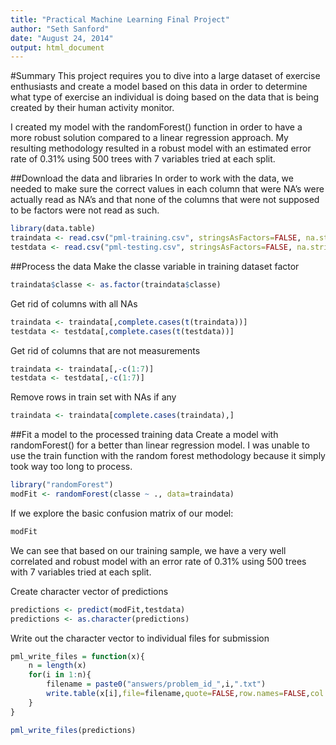 ```yaml
---
title: "Practical Machine Learning Final Project"
author: "Seth Sanford"
date: "August 24, 2014"
output: html_document
---
```


#Summary
This project requires you to dive into a large dataset of exercise enthusiasts and create a model based on this data in order to determine what type of exercise an individual is doing based on the data that is being created by their human activity monitor.

I created my model with the randomForest() function in order to have a more robust solution compared to a linear regression approach. My resulting methodology resulted in a robust model with an estimated error rate of 0.31% using 500 trees with 7 variables tried at each split.



##Download the data and libraries
In order to work with the data, we needed to make sure the correct values in each column that were NA's were actually read as NA's and that none of the columns that were not supposed to be factors were not read as such. 

```r
library(data.table)
traindata <- read.csv("pml-training.csv", stringsAsFactors=FALSE, na.strings=c("NA",""))
testdata <- read.csv("pml-testing.csv", stringsAsFactors=FALSE, na.strings=c("NA",""))
```

##Process the data
Make the classe variable in training dataset factor

```r
traindata$classe <- as.factor(traindata$classe)
```

Get rid of columns with all NAs

```r
traindata <- traindata[,complete.cases(t(traindata))]
testdata <- testdata[,complete.cases(t(testdata))]
```

Get rid of columns that are not measurements

```r
traindata <- traindata[,-c(1:7)]
testdata <- testdata[,-c(1:7)]
```

Remove rows in train set with NAs if any

```r
traindata <- traindata[complete.cases(traindata),]
```

##Fit a model to the processed training data
Create a model with randomForest() for a better than linear regression model. I was unable to use the train function with the random forest methodology because it simply took way too long to process.

```r
library("randomForest")
modFit <- randomForest(classe ~ ., data=traindata)
```

If we explore the basic confusion matrix of our model:
```r
modFit
```

We can see that based on our training sample, we have a very well correlated and robust model with an error rate of 0.31% using 500 trees with 7 variables tried at each split.

Create character vector of predictions
```r
predictions <- predict(modFit,testdata)
predictions <- as.character(predictions)
```

Write out the character vector to individual files for submission
```r
pml_write_files = function(x){
    n = length(x)
    for(i in 1:n){
        filename = paste0("answers/problem_id_",i,".txt")
        write.table(x[i],file=filename,quote=FALSE,row.names=FALSE,col.names=FALSE)
    }
}

pml_write_files(predictions)
```
